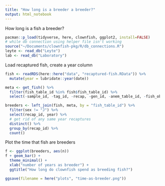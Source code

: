 ```yaml
---
title: "How long is a breeder a breeder?"
output: html_notebook
---
```


How long is a fish a breeder?

```r
pacman::p_load(tidyverse, here, clownfish, ggplot2, install=FALSE)
# while db connection using helper file isn't working 
source("~/Documents/clownfish-pkg/R/db_connections.R")
leyte <- read_db("Leyte")
lab <- read_db("Laboratory")
```
Load recaptured fish, create a year column
```r
fish <- readRDS(here::here("data", "recaptured-fish.RData")) %>% 
  mutate(year = lubridate::year(date))

meta <- get_fish() %>% 
  filter(fish_table_id %in% fish$fish_table_id) %>% 
  select(-sample_id, -tag_id, -recap, -gen_id, -anem_table_id, -fish_obs_time)

breeders <- left_join(fish, meta, by = "fish_table_id") %>% 
  filter(sex != "J") %>% 
  select(recap_id, year) %>% 
  # get rid of any same year recaptures
  distinct() %>% 
  group_by(recap_id) %>% 
  count()
```

Plot the time that fish are breeders
```r
f <- ggplot(breeders, aes(n))
f + geom_bar() + 
  theme_minimal() + 
  xlab("number of years as breeder") + 
  ggtitle("How long do clownfish spend as breeding fish?")

ggsave(filename = here("plots", "time-as-breeder.png"))
```

